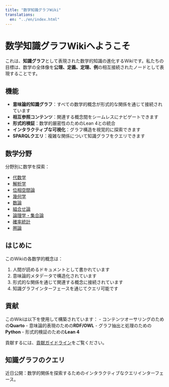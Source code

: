 ```yaml
---
title: "数学知識グラフWiki"
translations:
  en: "../en/index.html"
---
```


# 数学知識グラフWikiへようこそ

これは、**知識グラフ**として表現された数学的知識の進化するWikiです。私たちの目標は、数学の全体像を**公理、定義、定理、例**の相互接続されたノードとして表現することです。

## 機能

- **意味論的知識グラフ**：すべての数学的概念が形式的な関係を通じて接続されています
- **相互参照コンテンツ**：関連する概念間をシームレスにナビゲートできます
- **形式的検証**：数学的厳密性のためのLean 4との統合
- **インタラクティブな可視化**：グラフ構造を視覚的に探索できます
- **SPARQLクエリ**：複雑な関係について知識グラフをクエリできます

## 数学分野

分野別に数学を探索：

- [代数学](content/ja/algebra/index.qmd)
- [解析学](content/ja/analysis/index.qmd)
- [位相空間論](content/ja/topology/index.qmd)
- [幾何学](content/ja/geometry/index.qmd)
- [数論](content/ja/number-theory/index.qmd)
- [組合せ論](content/ja/combinatorics/index.qmd)
- [論理学・集合論](content/ja/logic-set-theory/index.qmd)
- [確率統計](content/ja/probability-statistics/index.qmd)
- [圏論](content/ja/category-theory/index.qmd)

## はじめに

このWikiの各数学的概念は：

1. 人間が読めるドキュメントとして書かれています
2. 意味論的メタデータで構造化されています
3. 形式的な関係を通じて関連する概念に接続されています
4. 知識グラフインターフェースを通じてクエリ可能です

## 貢献

このWikiは以下を使用して構築されています：
- コンテンツオーサリングのための**Quarto**
- 意味論的表現のための**RDF/OWL**
- グラフ抽出と処理のための**Python**
- 形式的検証のための**Lean 4**

貢献するには、[貢献ガイドライン](contributing-ja.qmd)をご覧ください。

## 知識グラフのクエリ

近日公開：数学的関係を探索するためのインタラクティブなクエリインターフェース。
